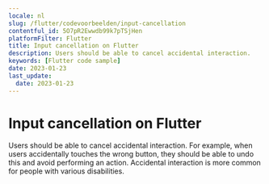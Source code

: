 ```yaml
---
locale: nl
slug: /flutter/codevoorbeelden/input-cancellation
contentful_id: 5O7pR2Ewwdb99k7pTSjHen
platformFilter: Flutter
title: Input cancellation on Flutter
description: Users should be able to cancel accidental interaction.
keywords: [Flutter code sample]
date: 2023-01-23
last_update:
  date: 2023-01-23
---
```


# Input cancellation on Flutter

Users should be able to cancel accidental interaction. For example, when users accidentally touches the wrong button, they should be able to undo this and avoid performing an action. Accidental interaction is more common for people with various disabilities.

<CodeSample id="input-cancellation" locale="nl" platform="flutter"/>
